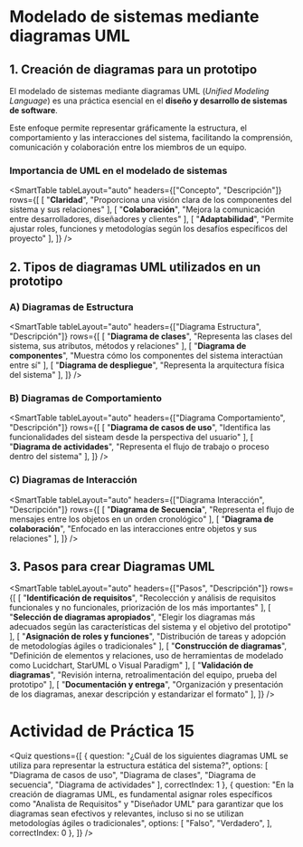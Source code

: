 # Modelado de sistemas mediante diagramas UML

## 1. Creación de diagramas para un prototipo

El modelado de sistemas mediante diagramas UML (*Unified Modeling Language*) es una práctica esencial en el **diseño y desarrollo de sistemas de software**. 

Este enfoque permite representar gráficamente la estructura, el comportamiento y las interacciones del sistema, facilitando la comprensión, comunicación y colaboración entre los miembros de un equipo.

### Importancia de UML en el modelado de sistemas

<SmartTable
    tableLayout="auto"
    headers={["Concepto", "Descripción"]}
    rows={[
        [
            "**Claridad**",
            "Proporciona una visión clara de los componentes del sistema y sus relaciones"
        ],
        [
            "**Colaboración**",
            "Mejora la comunicación entre desarrolladores, diseñadores y clientes"
        ],
        [
            "**Adaptabilidad**",
            "Permite ajustar roles, funciones y metodologías según los desafíos específicos del proyecto"
        ],
    ]}
/>

## 2. Tipos de diagramas UML utilizados en un prototipo

### A) Diagramas de Estructura

<SmartTable
    tableLayout="auto"
    headers={["Diagrama Estructura", "Descripción"]}
    rows={[
        [
            "**Diagrama de clases**",
            "Representa las clases del sistema, sus atributos, métodos y relaciones"
        ],
        [
            "**Diagrama de componentes**",
            "Muestra cómo los componentes del sistema interactúan entre sí"
        ],
        [
            "**Diagrama de despliegue**",
            "Representa la arquitectura física del sistema"
        ],
    ]}
/>

### B) Diagramas de Comportamiento

<SmartTable
    tableLayout="auto"
    headers={["Diagrama Comportamiento", "Descripción"]}
    rows={[
        [
            "**Diagrama de casos de uso**",
            "Identifica las funcionalidades del sisteam desde la perspectiva del usuario"
        ],
        [
            "**Diagrama de actividades**",
            "Representa el flujo de trabajo o proceso dentro del sistema"
        ],
    ]}
/>

### C) Diagramas de Interacción

<SmartTable
    tableLayout="auto"
    headers={["Diagrama Interacción", "Descripción"]}
    rows={[
        [
            "**Diagrama de Secuencia**",
            "Representa el flujo de mensajes entre los objetos en un orden cronológico"
        ],
        [
            "**Diagrama de colaboración**",
            "Enfocado en las interacciones entre objetos y sus relaciones"
        ],
    ]}
/>

## 3. Pasos para crear Diagramas UML

<SmartTable
    tableLayout="auto"
    headers={["Pasos", "Descripción"]}
    rows={[
        [
            "**Identificación de requisitos**",
            "Recolección y análisis de requisitos funcionales y no funcionales, priorización de los más importantes"
        ],
        [
            "**Selección de diagramas apropiados**",
            "Elegir los diagramas más adecuados según las características del sistema y el objetivo del prototipo"
        ],
        [
            "**Asignación de roles y funciones**",
            "Distribución de tareas y adopción de metodologías ágiles o tradicionales"
        ],
        [
            "**Construcción de diagramas**",
            "Definición de elementos y relaciones, uso de herramientas de modelado como Lucidchart, StarUML o Visual Paradigm"
        ],
        [
            "**Validación de diagramas**",
            "Revisión interna, retroalimentación del equipo, prueba del prototipo"
        ],
        [
            "**Documentación y entrega**",
            "Organización y presentación de los diagramas, anexar descripción y estandarizar el formato"
        ],
    ]}
/>

# Actividad de Práctica 15

<Quiz questions={[
	{
		question: "¿Cuál de los siguientes diagramas UML se utiliza para representar la estructura estática del sistema?",
		options: [
			"Diagrama de casos de uso",
			"Diagrama de clases",
			"Diagrama de secuencia",
			"Diagrama de actividades"
		],
		correctIndex: 1
	},
    {
		question: "En la creación de diagramas UML, es fundamental asignar roles específicos como \"Analista de Requisitos\" y \"Diseñador UML\" para garantizar que los diagramas sean efectivos y relevantes, incluso si no se utilizan metodologías ágiles o tradicionales",
		options: [
			"Falso",
			"Verdadero",
		],
		correctIndex: 0
	},
]} />
